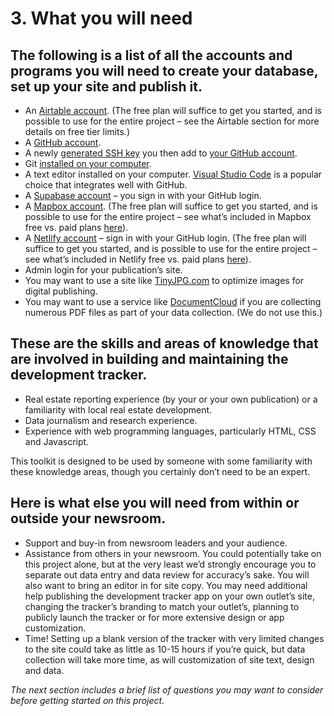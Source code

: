 
# 3. What you will need

## The following is a list of all the accounts and programs you will need to create your database, set up your site and publish it.

- An [Airtable account](https://airtable.com/signup). (The free plan will suffice to get you started, and is possible to use for the entire project – see the Airtable section for more details on free tier limits.)
- A [GitHub account](https://github.com/signup).
- A newly [generated SSH key](https://docs.github.com/en/authentication/connecting-to-github-with-ssh/generating-a-new-ssh-key-and-adding-it-to-the-ssh-agent) you then add to [your GitHub account](https://help.github.com/articles/adding-a-new-ssh-key-to-your-github-account).
- Git [installed on your computer](https://github.com/git-guides/install-git).
- A text editor installed on your computer. [Visual Studio Code](https://code.visualstudio.com/) is a popular choice that integrates well with GitHub.
- A [Supabase account](https://app.supabase.io/) – you sign in with your GitHub login.
- A [Mapbox account](https://account.mapbox.com/auth/signup/). (The free plan will suffice to get you started, and is possible to use for the entire project – see what’s included in Mapbox free vs. paid plans [here](https://www.mapbox.com/pricing)).
- A [Netlify account](https://app.netlify.com/?_ga=2.114775815.1852513007.1647209877-1609351552.1647209877) – sign in with your GitHub login. (The free plan will suffice to get you started, and is possible to use for the entire project – see what’s included in Netlify free vs. paid plans [here](https://www.netlify.com/pricing/)).
- Admin login for your publication’s site.
- You may want to use a site like [TinyJPG.com](https://tinyjpg.com/) to optimize images for digital publishing.
- You may want to use a service like [DocumentCloud](https://www.documentcloud.org/home) if you are collecting numerous PDF files as part of your data collection. (We do not use this.)

## These are the skills and areas of knowledge that are involved in building and maintaining the development tracker. 

- Real estate reporting experience (by your or your own publication) or a familiarity with local real estate development.
- Data journalism and research experience.
- Experience with web programming languages, particularly HTML, CSS and Javascript.

This toolkit is designed to be used by someone with some familiarity with these knowledge areas, though you certainly don’t need to be an expert.

## Here is what else you will need from within or outside your newsroom.

- Support and buy-in from newsroom leaders and your audience.
- Assistance from others in your newsroom. You could potentially take on this project alone, but at the very least we’d strongly encourage you to separate out data entry and data review for accuracy’s sake. You will also want to bring an editor in for site copy. You may need additional help publishing the development tracker app on your own outlet’s site, changing the tracker’s branding to match your outlet’s, planning to publicly launch the tracker or for more extensive design or app customization.
- Time! Setting up a blank version of the tracker with very limited changes to the site could take as little as 10-15 hours if you’re quick, but data collection will take more time, as will customization of site text, design and data.

*The next section includes a brief list of questions you may want to consider before getting started on this project.*
<TableOfContents index={2} />
